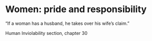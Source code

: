 
# Women: pride and responsibility

“If a woman has a husband, he takes over his wife’s claim.”

Human Inviolability section, chapter 30

<Work id="ubb-diplom-0034" />

